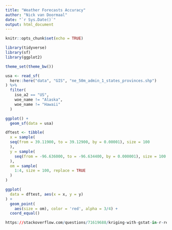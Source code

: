 ```yaml
---
title: "Weather Forecasts Accuracy"
author: "Nick van Doormaal"
date: "`r Sys.Date()`"
output: html_document
---
```


```r
knitr::opts_chunk$set(echo = TRUE)

library(tidyverse)
library(sf)
library(ggplot2)

theme_set(theme_bw())
```

```r
usa <- read_sf(
  here::here("data", "GIS", "ne_50m_admin_1_states_provinces.shp")
) %>%
  filter(
    iso_a2 == "US",
    woe_name != "Alaska",
    woe_name != "Hawaii"
  )

ggplot() + 
  geom_sf(data = usa)
```

```r
dftest <- tibble(
  x = sample(
  seq(from = 39.11900, to = 39.12900, by = 0.00001), size = 100
  ),
  y = sample(
    seq(from = -96.636000, to = -96.634400, by = 0.000001), size = 100
  ),
  om = sample(
    1:4, size = 100, replace = TRUE
  )
) 

ggplot(
  data = dftest, aes(x = x, y = y)
) +
  geom_point(
    aes(size = om), color = 'red', alpha = 3/4) +
  coord_equal()

https://stackoverflow.com/questions/71619688/kriging-with-gstat-in-r-resulting-object-is-blank-with-no-interpolated-values
```

